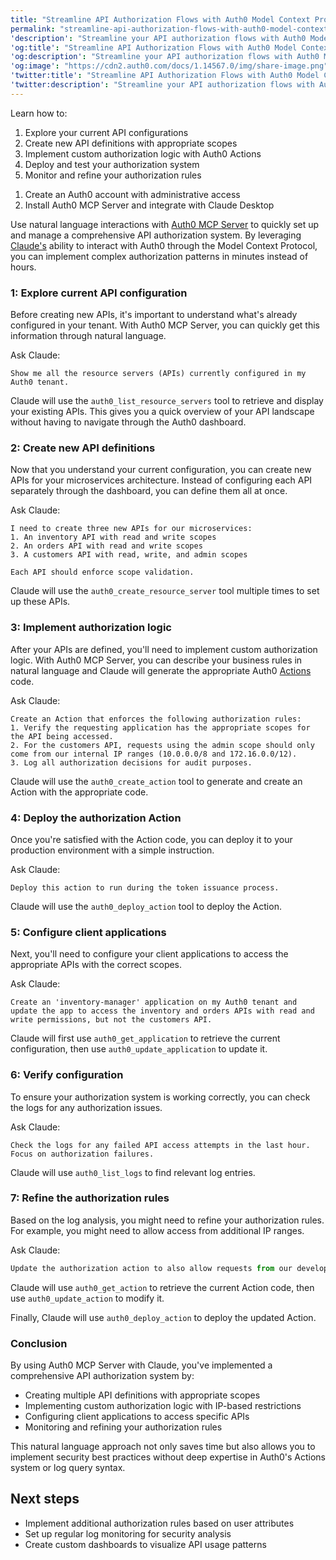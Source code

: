 ```yaml
---
title: "Streamline API Authorization Flows with Auth0 Model Context Protocol (MCP) Server"
permalink: "streamline-api-authorization-flows-with-auth0-model-context-protocol-mcp"
'description': "Streamline your API authorization flows with Auth0 Model Context Protocol (MCP) Server."
'og:title': "Streamline API Authorization Flows with Auth0 Model Context Protocol (MCP) Server"
'og:description': "Streamline your API authorization flows with Auth0 Model Context Protocol (MCP) Server."
'og:image': "https://cdn2.auth0.com/docs/1.14567.0/img/share-image.png"
'twitter:title': "Streamline API Authorization Flows with Auth0 Model Context Protocol (MCP) Server"
'twitter:description': "Streamline your API authorization flows with Auth0 Model Context Protocol (MCP) Server."
---
```


<Card title="Overview">

Learn how to:

1. Explore your current API configurations
2. Create new API definitions with appropriate scopes
3. Implement custom authorization logic with Auth0 Actions
4. Deploy and test your authorization system
5. Monitor and refine your authorization rules

</Card>

<Card title="Before you start">

1. Create an Auth0 account with administrative access
2. Install Auth0 MCP Server and integrate with Claude Desktop

</Card>

Use natural language interactions with [Auth0 MCP Server](/docs/ja-jp/get-started/auth0-mcp-server) to quickly set up and manage a comprehensive API authorization system. By leveraging [Claude's](https://claude.ai/) ability to interact with Auth0 through the Model Context Protocol, you can implement complex authorization patterns in minutes instead of hours.

### 1: Explore current API configuration

Before creating new APIs, it's important to understand what's already configured in your tenant. With Auth0 MCP Server, you can quickly get this information through natural language.

Ask Claude:

``` lines
Show me all the resource servers (APIs) currently configured in my Auth0 tenant.
```

Claude will use the `auth0_list_resource_servers` tool to retrieve and display your existing APIs. This gives you a quick overview of your API landscape without having to navigate through the <Tooltip data-tooltip-id="react-containers-DefinitionTooltip-0" href="/docs/ja-jp/glossary?term=auth0-dashboard" tip="Auth0 Dashboard: サービスを構成するためのAuth0の主製品。" cta="用語集の表示">Auth0 dashboard</Tooltip>.

### 2: Create new API definitions

Now that you understand your current configuration, you can create new APIs for your microservices architecture. Instead of configuring each API separately through the dashboard, you can define them all at once.

Ask Claude:

``` lines
I need to create three new APIs for our microservices:
1. An inventory API with read and write scopes
2. An orders API with read and write scopes
3. A customers API with read, write, and admin scopes

Each API should enforce scope validation.
```

Claude will use the `auth0_create_resource_server` tool multiple times to set up these APIs.

### 3: Implement authorization logic

After your APIs are defined, you'll need to implement custom authorization logic. With Auth0 MCP Server, you can describe your business rules in natural language and Claude will generate the appropriate Auth0 [Actions](/docs/ja-jp/customize/actions) code.

Ask Claude:

``` lines
Create an Action that enforces the following authorization rules:
1. Verify the requesting application has the appropriate scopes for the API being accessed.
2. For the customers API, requests using the admin scope should only come from our internal IP ranges (10.0.0.0/8 and 172.16.0.0/12).
3. Log all authorization decisions for audit purposes.
```

Claude will use the `auth0_create_action` tool to generate and create an Action with the appropriate code.

### 4: Deploy the authorization Action

Once you're satisfied with the Action code, you can deploy it to your production environment with a simple instruction.

Ask Claude:

``` lines
Deploy this action to run during the token issuance process.
```

Claude will use the `auth0_deploy_action` tool to deploy the Action.

### 5: Configure client applications

Next, you'll need to configure your client applications to access the appropriate APIs with the correct scopes.

Ask Claude:

``` lines
Create an 'inventory-manager' application on my Auth0 tenant and update the app to access the inventory and orders APIs with read and write permissions, but not the customers API.
```

Claude will first use `auth0_get_application` to retrieve the current configuration, then use `auth0_update_application` to update it.

### 6: Verify configuration

To ensure your authorization system is working correctly, you can check the logs for any authorization issues.

Ask Claude:

``` lines
Check the logs for any failed API access attempts in the last hour. Focus on authorization failures.
```

Claude will use `auth0_list_logs` to find relevant log entries.

### 7: Refine the authorization rules

Based on the log analysis, you might need to refine your authorization rules. For example, you might need to allow access from additional IP ranges.

Ask Claude:

```python lines
Update the authorization action to also allow requests from our development VPN range 192.168.100.0/24.
```

Claude will use `auth0_get_action` to retrieve the current Action code, then use `auth0_update_action` to modify it.

Finally, Claude will use `auth0_deploy_action` to deploy the updated Action.

### Conclusion

By using Auth0 MCP Server with Claude, you've implemented a comprehensive API authorization system by:

* Creating multiple API definitions with appropriate scopes
* Implementing custom authorization logic with IP-based restrictions
* Configuring client applications to access specific APIs
* Monitoring and refining your authorization rules

This natural language approach not only saves time but also allows you to implement security best practices without deep expertise in Auth0's Actions system or log query syntax.

## Next steps

* Implement additional authorization rules based on user attributes
* Set up regular log monitoring for security analysis
* Create custom dashboards to visualize API usage patterns